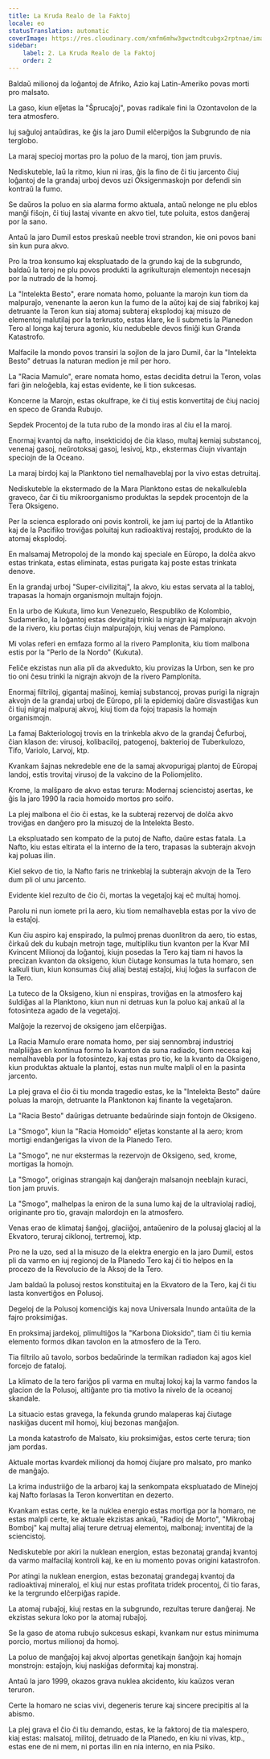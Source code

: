 ```yaml
---
title: La Kruda Realo de la Faktoj
locale: eo
statusTranslation: automatic
coverImage: https://res.cloudinary.com/xmfm6mhw3gwctndtcubgx2rptnae/image/upload/v1741354419/small_cover_la_gran_rebelion_28716e29d2.webp
sidebar:
    label: 2. La Kruda Realo de la Faktoj
    order: 2
---
```

Baldaŭ milionoj da loĝantoj de Afriko, Azio kaj Latin-Ameriko povas morti pro malsato.

La gaso, kiun elĵetas la "Ŝprucaĵoj", povas radikale fini la Ozontavolon de la tera atmosfero.

Iuj saĝuloj antaŭdiras, ke ĝis la jaro Dumil elĉerpiĝos la Subgrundo de nia terglobo.

La maraj specioj mortas pro la poluo de la maroj, tion jam pruvis.

Nediskuteble, laŭ la ritmo, kiun ni iras, ĝis la fino de ĉi tiu jarcento ĉiuj loĝantoj de la grandaj urboj devos uzi Oksigenmaskojn por defendi sin kontraŭ la fumo.

Se daŭros la poluo en sia alarma formo aktuala, antaŭ nelonge ne plu eblos manĝi fiŝojn, ĉi tiuj lastaj vivante en akvo tiel, tute poluita, estos danĝeraj por la sano.

Antaŭ la jaro Dumil estos preskaŭ neeble trovi strandon, kie oni povos bani sin kun pura akvo.

Pro la troa konsumo kaj ekspluatado de la grundo kaj de la subgrundo, baldaŭ la teroj ne plu povos produkti la agrikulturajn elementojn necesajn por la nutrado de la homoj.

La "Intelekta Besto", erare nomata homo, poluante la marojn kun tiom da malpuraĵo, venenante la aeron kun la fumo de la aŭtoj kaj de siaj fabrikoj kaj detruante la Teron kun siaj atomaj subteraj eksplodoj kaj misuzo de elementoj malutilaj por la terkrusto, estas klare, ke li submetis la Planedon Tero al longa kaj terura agonio, kiu nedubeble devos finiĝi kun Granda Katastrofo.

Malfacile la mondo povos transiri la sojlon de la jaro Dumil, ĉar la "Intelekta Besto" detruas la naturan medion je mil per horo.

La "Racia Mamulo", erare nomata homo, estas decidita detrui la Teron, volas fari ĝin neloĝebla, kaj estas evidente, ke li tion sukcesas.

Koncerne la Marojn, estas okulfrape, ke ĉi tiuj estis konvertitaj de ĉiuj nacioj en speco de Granda Rubujo.

Sepdek Procentoj de la tuta rubo de la mondo iras al ĉiu el la maroj.

Enormaj kvantoj da nafto, insekticidoj de ĉia klaso, multaj kemiaj substancoj, venenaj gasoj, neŭrotoksaj gasoj, lesivoj, ktp., ekstermas ĉiujn vivantajn speciojn de la Oceano.

La maraj birdoj kaj la Planktono tiel nemalhaveblaj por la vivo estas detruitaj.

Nediskuteble la ekstermado de la Mara Planktono estas de nekalkulebla graveco, ĉar ĉi tiu mikroorganismo produktas la sepdek procentojn de la Tera Oksigeno.

Per la scienca esplorado oni povis kontroli, ke jam iuj partoj de la Atlantiko kaj de la Pacifiko troviĝas poluitaj kun radioaktivaj restaĵoj, produkto de la atomaj eksplodoj.

En malsamaj Metropoloj de la mondo kaj speciale en Eŭropo, la dolĉa akvo estas trinkata, estas eliminata, estas purigata kaj poste estas trinkata denove.

En la grandaj urboj "Super-civilizitaj", la akvo, kiu estas servata al la tabloj, trapasas la homajn organismojn multajn fojojn.

En la urbo de Kukuta, limo kun Venezuelo, Respubliko de Kolombio, Sudameriko, la loĝantoj estas devigitaj trinki la nigrajn kaj malpurajn akvojn de la rivero, kiu portas ĉiujn malpuraĵojn, kiuj venas de Pamplono.

Mi volas referi en emfaza formo al la rivero Pamplonita, kiu tiom malbona estis por la "Perlo de la Nordo" (Kukuta).

Feliĉe ekzistas nun alia pli da akvedukto, kiu provizas la Urbon, sen ke pro tio oni ĉesu trinki la nigrajn akvojn de la rivero Pamplonita.

Enormaj filtriloj, gigantaj maŝinoj, kemiaj substancoj, provas purigi la nigrajn akvojn de la grandaj urboj de Eŭropo, pli la epidemioj daŭre disvastiĝas kun ĉi tiuj nigraj malpuraj akvoj, kiuj tiom da fojoj trapasis la homajn organismojn.

La famaj Bakteriologoj trovis en la trinkebla akvo de la grandaj Ĉefurboj, ĉian klason de: virusoj, kolibaciloj, patogenoj, bakterioj de Tuberkulozo, Tifo, Variolo, Larvoj, ktp.

Kvankam ŝajnas nekredeble ene de la samaj akvopurigaj plantoj de Eŭropaj landoj, estis trovitaj virusoj de la vakcino de la Poliomjelito.

Krome, la malŝparo de akvo estas terura: Modernaj sciencistoj asertas, ke ĝis la jaro 1990 la racia homoido mortos pro soifo.

La plej malbona el ĉio ĉi estas, ke la subteraj rezervoj de dolĉa akvo troviĝas en danĝero pro la misuzoj de la Intelekta Besto.

La ekspluatado sen kompato de la putoj de Nafto, daŭre estas fatala. La Nafto, kiu estas eltirata el la interno de la tero, trapasas la subterajn akvojn kaj poluas ilin.

Kiel sekvo de tio, la Nafto faris ne trinkeblaj la subterajn akvojn de la Tero dum pli ol unu jarcento.

Evidente kiel rezulto de ĉio ĉi, mortas la vegetaĵoj kaj eĉ multaj homoj.

Parolu ni nun iomete pri la aero, kiu tiom nemalhavebla estas por la vivo de la estaĵoj.

Kun ĉiu aspiro kaj enspirado, la pulmoj prenas duonlitron da aero, tio estas, ĉirkaŭ dek du kubajn metrojn tage, multipliku tiun kvanton per la Kvar Mil Kvincent Milionoj da loĝantoj, kiujn posedas la Tero kaj tiam ni havos la precizan kvanton da oksigeno, kiun ĉiutage konsumas la tuta homaro, sen kalkuli tiun, kiun konsumas ĉiuj aliaj bestaj estaĵoj, kiuj loĝas la surfacon de la Tero.

La tuteco de la Oksigeno, kiun ni enspiras, troviĝas en la atmosfero kaj ŝuldiĝas al la Planktono, kiun nun ni detruas kun la poluo kaj ankaŭ al la fotosinteza agado de la vegetaĵoj.

Malĝoje la rezervoj de oksigeno jam elĉerpiĝas.

La Racia Mamulo erare nomata homo, per siaj sennombraj industrioj malpliiĝas en kontinua formo la kvanton da suna radiado, tiom necesa kaj nemalhavebla por la fotosintezo, kaj estas pro tio, ke la kvanto da Oksigeno, kiun produktas aktuale la plantoj, estas nun multe malpli ol en la pasinta jarcento.

La plej grava el ĉio ĉi tiu monda tragedio estas, ke la "Intelekta Besto" daŭre poluas la marojn, detruante la Planktonon kaj finante la vegetaĵaron.

La "Racia Besto" daŭrigas detruante bedaŭrinde siajn fontojn de Oksigeno.

La "Smogo", kiun la "Racia Homoido" elĵetas konstante al la aero; krom mortigi endanĝerigas la vivon de la Planedo Tero.

La "Smogo", ne nur ekstermas la rezervojn de Oksigeno, sed, krome, mortigas la homojn.

La "Smogo", originas strangajn kaj danĝerajn malsanojn neeblajn kuraci, tion jam pruvis.

La "Smogo", malhelpas la eniron de la suna lumo kaj de la ultraviolaj radioj, originante pro tio, gravajn malordojn en la atmosfero.

Venas erao de klimataj ŝanĝoj, glaciiĝoj, antaŭeniro de la polusaj glacioj al la Ekvatoro, teruraj ciklonoj, tertremoj, ktp.

Pro ne la uzo, sed al la misuzo de la elektra energio en la jaro Dumil, estos pli da varmo en iuj regionoj de la Planedo Tero kaj ĉi tio helpos en la procezo de la Revolucio de la Aksoj de la Tero.

Jam baldaŭ la polusoj restos konstituitaj en la Ekvatoro de la Tero, kaj ĉi tiu lasta konvertiĝos en Polusoj.

Degeloj de la Polusoj komenciĝis kaj nova Universala Inundo antaŭita de la fajro proksimiĝas.

En proksimaj jardekoj, plimultiĝos la "Karbona Dioksido", tiam ĉi tiu kemia elemento formos dikan tavolon en la atmosfero de la Tero.

Tia filtrilo aŭ tavolo, sorbos bedaŭrinde la termikan radiadon kaj agos kiel forcejo de fataloj.

La klimato de la tero fariĝos pli varma en multaj lokoj kaj la varmo fandos la glacion de la Polusoj, altiĝante pro tia motivo la nivelo de la oceanoj skandale.

La situacio estas gravega, la fekunda grundo malaperas kaj ĉiutage naskiĝas ducent mil homoj, kiuj bezonas manĝaĵon.

La monda katastrofo de Malsato, kiu proksimiĝas, estos certe terura; tion jam pordas.

Aktuale mortas kvardek milionoj da homoj ĉiujare pro malsato, pro manko de manĝaĵo.

La krima industriiĝo de la arbaroj kaj la senkompata ekspluatado de Minejoj kaj Nafto forlasas la Teron konvertitan en dezerto.

Kvankam estas certe, ke la nuklea energio estas mortiga por la homaro, ne estas malpli certe, ke aktuale ekzistas ankaŭ, "Radioj de Morto", "Mikrobaj Bomboj" kaj multaj aliaj terure detruaj elementoj, malbonaj; inventitaj de la sciencistoj.

Nediskuteble por akiri la nuklean energion, estas bezonataj grandaj kvantoj da varmo malfacilaj kontroli kaj, ke en iu momento povas origini katastrofon.

Por atingi la nuklean energion, estas bezonataj grandegaj kvantoj da radioaktivaj mineraloj, el kiuj nur estas profitata tridek procentoj, ĉi tio faras, ke la tergrundo elĉerpiĝas rapide.

La atomaj rubaĵoj, kiuj restas en la subgrundo, rezultas terure danĝeraj. Ne ekzistas sekura loko por la atomaj rubaĵoj.

Se la gaso de atoma rubujo sukcesus eskapi, kvankam nur estus minimuma porcio, mortus milionoj da homoj.

La poluo de manĝaĵoj kaj akvoj alportas genetikajn ŝanĝojn kaj homajn monstrojn: estaĵojn, kiuj naskiĝas deformitaj kaj monstraj.

Antaŭ la jaro 1999, okazos grava nuklea akcidento, kiu kaŭzos veran teruron.

Certe la homaro ne scias vivi, degeneris terure kaj sincere precipitis al la abismo.

La plej grava el ĉio ĉi tiu demando, estas, ke la faktoroj de tia malespero, kiaj estas: malsatoj, militoj, detruado de la Planedo, en kiu ni vivas, ktp., estas ene de ni mem, ni portas ilin en nia interno, en nia Psiko.

